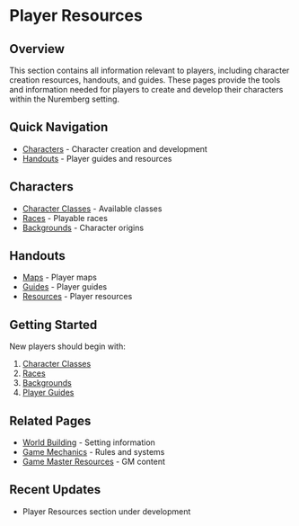 = Player Resources =

== Overview ==
This section contains all information relevant to players, including character creation resources, handouts, and guides. These pages provide the tools and information needed for players to create and develop their characters within the Nuremberg setting.

== Quick Navigation ==
* [[Characters|Characters]] - Character creation and development
* [[Handouts|Handouts]] - Player guides and resources

== Characters ==
* [[Characters/Character Classes|Character Classes]] - Available classes
* [[Characters/Races|Races]] - Playable races
* [[Characters/Backgrounds|Backgrounds]] - Character origins

== Handouts ==
* [[Handouts/Maps|Maps]] - Player maps
* [[Handouts/Guides|Guides]] - Player guides
* [[Handouts/Resources|Resources]] - Player resources

== Getting Started ==
New players should begin with:
# [[Characters/Character Classes|Character Classes]]
# [[Characters/Races|Races]]
# [[Characters/Backgrounds|Backgrounds]]
# [[Handouts/Guides|Player Guides]]

== Related Pages ==
* [[../World|World Building]] - Setting information
* [[../Mechanics|Game Mechanics]] - Rules and systems
* [[../Game Master Resources|Game Master Resources]] - GM content

== Recent Updates ==
* Player Resources section under development 